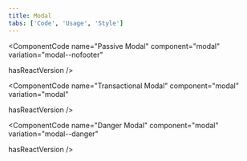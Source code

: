 ```yaml
---
title: Modal
tabs: ['Code', 'Usage', 'Style']
---
```


<ComponentCode
  name="Passive Modal"
  component="modal"
  variation="modal--nofooter"
  
  hasReactVersion
/>

<ComponentCode
  name="Transactional Modal"
  component="modal"
  variation="modal"
  
  hasReactVersion
/>

<ComponentCode
  name="Danger Modal"
  component="modal"
  variation="modal--danger"
  
  hasReactVersion
/>

<ComponentCode
    name="Input Modal"
    component="modal" 
    variation="modal--input"
    hasReactVersion
    >
</ComponentCode>
<ComponentDocs component="modal"></ComponentDocs>
